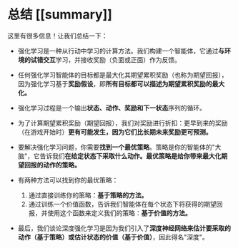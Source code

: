 # 总结 [[summary]]

这里有很多信息！让我们总结一下：

- 强化学习是一种从行动中学习的计算方法。我们构建一个智能体，它通过**与环境的试错交互**学习，并接收奖励（负面或正面）作为反馈。

- 任何强化学习智能体的目标都是最大化其期望累积奖励（也称为期望回报），因为强化学习基于**奖励假设**，即**所有目标都可以描述为期望累积奖励的最大化。**

- 强化学习过程是一个输出**状态、动作、奖励和下一状态**序列的循环。

- 为了计算期望累积奖励（期望回报），我们对奖励进行折扣：更早到来的奖励（在游戏开始时）**更有可能发生，因为它们比长期未来奖励更可预测。**

- 要解决强化学习问题，你需要**找到一个最优策略**。策略是你的智能体的"大脑"，它告诉我们**在给定状态下采取什么动作。**最优策略是**给你带来最大化期望回报的动作的策略。**

- 有两种方法可以找到你的最优策略：
    1. 通过直接训练你的策略：**基于策略的方法。**
    2. 通过训练一个价值函数，告诉我们智能体在每个状态下将获得的期望回报，并使用这个函数来定义我们的策略：**基于价值的方法。**

- 最后，我们谈论深度强化学习是因为我们引入了**深度神经网络来估计要采取的动作（基于策略）或估计状态的价值（基于价值）**，因此得名"深度"。
